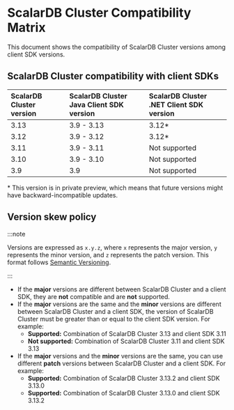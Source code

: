 # ScalarDB Cluster Compatibility Matrix

This document shows the compatibility of ScalarDB Cluster versions among client SDK versions.

## ScalarDB Cluster compatibility with client SDKs

| ScalarDB Cluster version         | ScalarDB Cluster Java Client SDK version | ScalarDB Cluster .NET Client SDK version |
| :------------------------------- | :--------------------------------------- | :------------------------------- |
| 3.13                             | 3.9 - 3.13                               | 3.12*                            |
| 3.12                             | 3.9 - 3.12                               | 3.12*                            |
| 3.11                             | 3.9 - 3.11                               | Not supported                    |
| 3.10                             | 3.9 - 3.10                               | Not supported                    |
| 3.9                              | 3.9                                      | Not supported                    |

\* This version is in private preview, which means that future versions might have backward-incompatible updates.

## Version skew policy

:::note

Versions are expressed as `x.y.z`, where `x` represents the major version, `y` represents the minor version, and `z` represents the patch version. This format follows [Semantic Versioning](https://semver.org/).

:::

- If the **major** versions are different between ScalarDB Cluster and a client SDK, they are **not** compatible and are **not** supported.
- If the **major** versions are the same and the **minor** versions are different between ScalarDB Cluster and a client SDK, the version of ScalarDB Cluster must be greater than or equal to the client SDK version. For example:
  - **Supported:** Combination of ScalarDB Cluster 3.13 and client SDK 3.11
  - **Not supported:** Combination of ScalarDB Cluster 3.11 and client SDK 3.13
- If the **major** versions and the **minor** versions are the same, you can use different **patch** versions between ScalarDB Cluster and a client SDK. For example:
  - **Supported:** Combination of ScalarDB Cluster 3.13.2 and client SDK 3.13.0
  - **Supported:** Combination of ScalarDB Cluster 3.13.0 and client SDK 3.13.2
